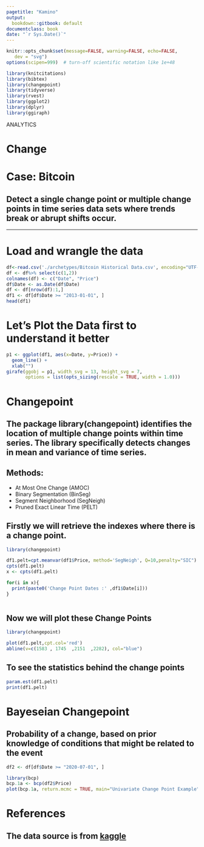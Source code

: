 ```yaml
---
pagetitle: "Kamino"
output:
  bookdown::gitbook: default
documentclass: book
date: "`r Sys.Date()`"
---
```



```r

knitr::opts_chunk$set(message=FALSE, warning=FALSE, echo=FALSE,
   dev = "svg")
options(scipen=999)  # turn-off scientific notation like 1e+48

library(knitcitations)
library(bibtex)
library(changepoint)
library(tidyverse)
library(rvest)
library(ggplot2)
library(dplyr)
library(ggiraph)

```

ANALYTICS 

# Change
# Case: Bitcoin
## Detect a single change point or multiple change points in time series data sets where trends break or abrupt shifts occur. 

***

# Load and wrangle the data

```r


df<-read.csv('./archetypes/Bitcoin Historical Data.csv', encoding="UTF-8")
df <- df%>% select(c(1,2))
colnames(df) <- c("Date", "Price")
df$Date <- as.Date(df$Date)
df <- df[nrow(df):1,]
df1 <- df[df$Date >= "2013-01-01", ]
head(df1)

```


# Let's Plot the Data first to understand it better



```r


p1 <- ggplot(df1, aes(x=Date, y=Price)) +
  geom_line() + 
  xlab("")
girafe(ggobj = p1, width_svg = 13, height_svg = 7,
       options = list(opts_sizing(rescale = TRUE, width = 1.0)))

```

# Changepoint

## The package library(changepoint) identifies the location of multiple change points within time series. The library specifically detects changes in mean and variance of time series.

## Methods:

* At Most One Change (AMOC)
* Binary Segmentation (BinSeg)
* Segment Neighborhood (SegNeigh)
* Pruned Exact Linear Time (PELT)


## Firstly we will retrieve the indexes where there is a change point.
```r

library(changepoint)

df1.pelt=cpt.meanvar(df1$Price, method='SegNeigh', Q=10,penalty="SIC")
cpts(df1.pelt)
x <- cpts(df1.pelt)

for(i in x){
  print(paste0('Change Point Dates :' ,df1$Date[i]))
}



```
## Now we will plot these Change Points

```r

library(changepoint)

plot(df1.pelt,cpt.col='red')
abline(v=c(1583 , 1745  ,2151  ,2282), col="blue")


```


## To see the statistics behind the change points

```r

param.est(df1.pelt)
print(df1.pelt)
```

# Bayeseian Changepoint

## Probability of a change, based on prior knowledge of conditions that might be related to the event

```r
df2 <- df[df$Date >= "2020-07-01", ]

library(bcp)
bcp.1a <- bcp(df2$Price)
plot(bcp.1a, return.mcmc = TRUE, main="Univariate Change Point Example")


```





# References
## The data source is from [kaggle](https://www.kaggle.com/c/bitcoin2019/data)
